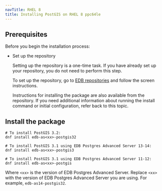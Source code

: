 ```yaml
---
navTitle: RHEL 8
title: Installing PostGIS on RHEL 8 ppc64le
---
```


## Prerequisites

Before you begin the installation process:

- Set up the repository

  Setting up the repository is a one-time task. If you have already set up your repository, you do not need to perform this step.

  To set up the repository, go to [EDB repositories](https://www.enterprisedb.com/repos-downloads) and follow the screen instructions.

  Instructions for installing the package are also available from the repository. If you need additional information about running the install command or initial configuration, refer back to this topic.

## Install the package

```shell
# To install PostGIS 3.2:
dnf install edb-as<xx>-postgis32

# To install PostGIS 3.1 using EDB Postgres Advanced Server 13-14:
dnf install edb-as<xx>-postgis3

# To install PostGIS 3.1 using EDB Postgres Advanced Server 11-12:
dnf install edb-as<xx>-postgis
```

Where `<xx>` is the version of EDB Postgres Advanced Server. Replace `<xx>` with the version of EDB Postgres Advanced Server you are using. For example, `edb-as14-postgis32`.
